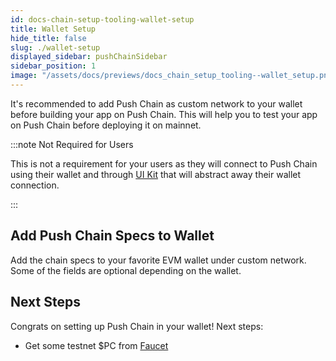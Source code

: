 ```yaml
---
id: docs-chain-setup-tooling-wallet-setup
title: Wallet Setup
hide_title: false
slug: ./wallet-setup
displayed_sidebar: pushChainSidebar
sidebar_position: 1
image: "/assets/docs/previews/docs_chain_setup_tooling--wallet_setup.png"
---
```


<head>
  <title>Wallet Setup | Tooling | Setup | Push Chain Docs</title>
</head>


<!-- Content Start -->

It's recommended to add Push Chain as custom network to your wallet before building your app on Push Chain. This will help you to test your app on Push Chain before deploying it on mainnet.

:::note Not Required for Users

This is not a requirement for your users as they will connect to Push Chain using their wallet and through [UI Kit](/docs/chain/ui-kit) that will abstract away their wallet connection.

:::

## Add Push Chain Specs to Wallet

Add the chain specs to your favorite EVM wallet under custom network. Some of the fields are optional depending on the wallet.

<PushChainSpecs />

## Next Steps

Congrats on setting up Push Chain in your wallet! Next steps:

- Get some testnet $PC from [Faucet](/docs/chain/setup/tooling/faucet)

